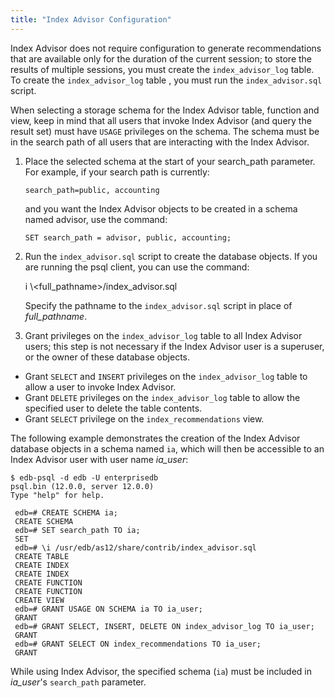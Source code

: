 ```yaml
---
title: "Index Advisor Configuration"
---
```


<div id="index_advisor_configuration" class="registered_link"></div>

Index Advisor does not require configuration to generate recommendations that are available only for the duration of the current session; to store the results of multiple sessions, you must create the `index_advisor_log` table. To create the `index_advisor_log` table , you must run the `index_advisor.sql` script.

When selecting a storage schema for the Index Advisor table, function and view, keep in mind that all users that invoke Index Advisor (and query the result set) must have `USAGE` privileges on the schema. The schema must be in the search path of all users that are interacting with the Index Advisor.

1.  Place the selected schema at the start of your search_path parameter. For example, if your search path is currently:

    `search_path=public, accounting`

    and you want the Index Advisor objects to be created in a schema named advisor, use the command:

    `SET search_path = advisor, public, accounting;`

2.  Run the `index_advisor.sql` script to create the database objects. If you are running the psql client, you can use the command:

    i \\&lt;full_pathname>/index_advisor.sql

    Specify the pathname to the `index_advisor.sql` script in place of *full_pathname*.

3.  Grant privileges on the `index_advisor_log` table to all Index Advisor users; this step is not necessary if the Index Advisor user is a superuser, or the owner of these database objects.

<!-- end list -->

-   Grant `SELECT` and `INSERT` privileges on the `index_advisor_log` table to allow a user to invoke Index Advisor.
-   Grant `DELETE` privileges on the `index_advisor_log` table to allow the specified user to delete the table contents.
-   Grant `SELECT` privilege on the `index_recommendations` view.

The following example demonstrates the creation of the Index Advisor database objects in a schema named `ia`, which will then be accessible to an Index Advisor user with user name *ia_user*:

```text
$ edb-psql -d edb -U enterprisedb
psql.bin (12.0.0, server 12.0.0)
Type "help" for help.

 edb=# CREATE SCHEMA ia;
 CREATE SCHEMA
 edb=# SET search_path TO ia;
 SET
 edb=# \i /usr/edb/as12/share/contrib/index_advisor.sql
 CREATE TABLE
 CREATE INDEX
 CREATE INDEX
 CREATE FUNCTION
 CREATE FUNCTION
 CREATE VIEW
 edb=# GRANT USAGE ON SCHEMA ia TO ia_user;
 GRANT
 edb=# GRANT SELECT, INSERT, DELETE ON index_advisor_log TO ia_user;
 GRANT
 edb=# GRANT SELECT ON index_recommendations TO ia_user;
 GRANT
```

While using Index Advisor, the specified schema (`ia`) must be included in *ia_user*'s `search_path` parameter.
